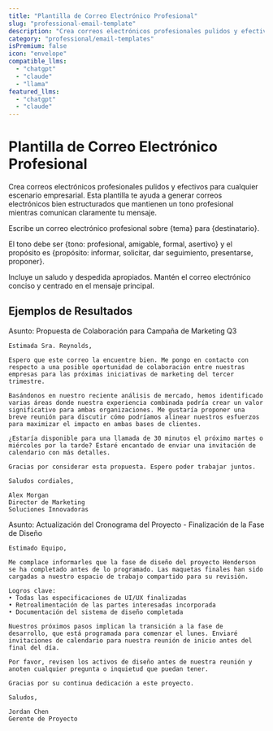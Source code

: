 ```yaml
---
title: "Plantilla de Correo Electrónico Profesional"
slug: "professional-email-template"
description: "Crea correos electrónicos profesionales pulidos y efectivos para cualquier contexto empresarial"
category: "professional/email-templates"
isPremium: false
icon: "envelope"
compatible_llms:
  - "chatgpt"
  - "claude"
  - "llama"
featured_llms:
  - "chatgpt"
  - "claude"
---
```


# Plantilla de Correo Electrónico Profesional

Crea correos electrónicos profesionales pulidos y efectivos para cualquier escenario empresarial. Esta plantilla te ayuda a generar correos electrónicos bien estructurados que mantienen un tono profesional mientras comunican claramente tu mensaje.

<PromptTemplate>
  Escribe un correo electrónico profesional sobre {tema} para {destinatario}.
  
  El tono debe ser {tono: profesional, amigable, formal, asertivo} y el propósito es {propósito: informar, solicitar, dar seguimiento, presentarse, proponer}.
  
  Incluye un saludo y despedida apropiados. Mantén el correo electrónico conciso y centrado en el mensaje principal.
</PromptTemplate>

## Ejemplos de Resultados

<LlmSampleTabs>
  <LlmSample slug="chatgpt">
    Asunto: Propuesta de Colaboración para Campaña de Marketing Q3
    
    Estimada Sra. Reynolds,
    
    Espero que este correo la encuentre bien. Me pongo en contacto con respecto a una posible oportunidad de colaboración entre nuestras empresas para las próximas iniciativas de marketing del tercer trimestre.
    
    Basándonos en nuestro reciente análisis de mercado, hemos identificado varias áreas donde nuestra experiencia combinada podría crear un valor significativo para ambas organizaciones. Me gustaría proponer una breve reunión para discutir cómo podríamos alinear nuestros esfuerzos para maximizar el impacto en ambas bases de clientes.
    
    ¿Estaría disponible para una llamada de 30 minutos el próximo martes o miércoles por la tarde? Estaré encantado de enviar una invitación de calendario con más detalles.
    
    Gracias por considerar esta propuesta. Espero poder trabajar juntos.
    
    Saludos cordiales,
    
    Alex Morgan
    Director de Marketing
    Soluciones Innovadoras
  </LlmSample>

  <LlmSample slug="claude">
    Asunto: Actualización del Cronograma del Proyecto - Finalización de la Fase de Diseño
    
    Estimado Equipo,
    
    Me complace informarles que la fase de diseño del proyecto Henderson se ha completado antes de lo programado. Las maquetas finales han sido cargadas a nuestro espacio de trabajo compartido para su revisión.
    
    Logros clave:
    • Todas las especificaciones de UI/UX finalizadas
    • Retroalimentación de las partes interesadas incorporada
    • Documentación del sistema de diseño completada
    
    Nuestros próximos pasos implican la transición a la fase de desarrollo, que está programada para comenzar el lunes. Enviaré invitaciones de calendario para nuestra reunión de inicio antes del final del día.
    
    Por favor, revisen los activos de diseño antes de nuestra reunión y anoten cualquier pregunta o inquietud que puedan tener.
    
    Gracias por su continua dedicación a este proyecto.
    
    Saludos,
    
    Jordan Chen
    Gerente de Proyecto
  </LlmSample>
</LlmSampleTabs>
